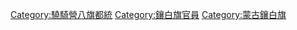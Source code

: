 [[Category:驍騎營八旗都統|Category:驍騎營八旗都統]]
[[Category:鑲白旗官員|Category:鑲白旗官員]]
[[Category:蒙古鑲白旗|Category:蒙古鑲白旗]]